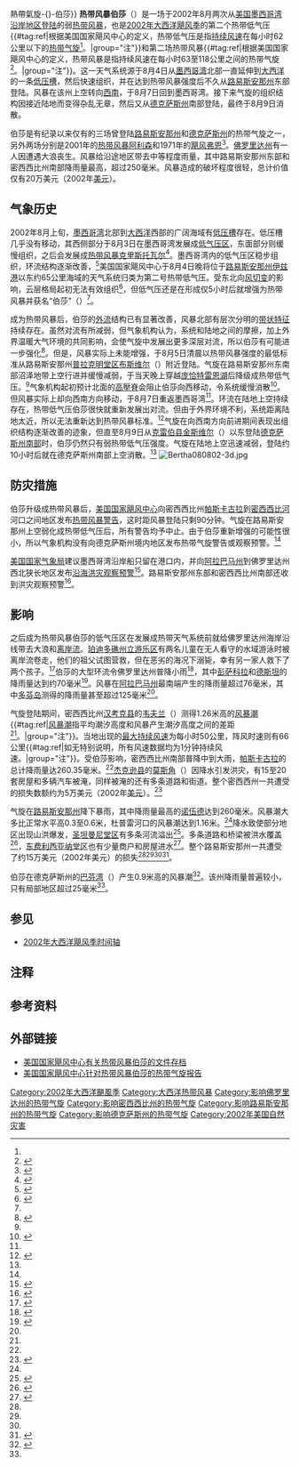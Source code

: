 {{About|2002年的热带风暴伯莎|其他名為伯莎的熱帶氣旋|熱帶氣旋伯莎{{!}}熱帶氣旋-{}-伯莎}}
{{noteTA
|G1=USState
}}
{{Infobox Hurricane
| Name=热带风暴伯莎<br />{{lang|en|Tropical Storm Bertha}}
| Type=热带风暴
| Year=2002
| Basin=Atl
| Image location=Tropical Storm Bertha (2002).jpg
| Image name=8月5日，位于[[密西西比州|密西西比州]]南部上空的热带低气压伯莎
| Formed=2002年8月4日
| Dissipated=2002年8月9日
| 1-min winds=35
| Pressure=1007
| Damages=.2
| Inflated=0
| Fatalities=直接导致1人丧生
| Areas=[[佛罗里达州|佛罗里达州]]、[[阿拉巴马州|阿拉巴马州]]、[[密西西比州|密西西比州]]、[[路易斯安那州|路易斯安那州]]、[[德克萨斯州|德克萨斯州]]
| Hurricane season=[[2002年大西洋飓风季|2002年大西洋飓风季]]
}}
'''热带风暴伯莎'''（{{lang-en|Tropical Storm Bertha}}）是一场于2002年8月两次从[[美国墨西哥湾沿岸地区|美国墨西哥湾沿岸地区]][[登陆_(气象学)|登陆]]的弱[[热带气旋|热带风暴]]，也是[[2002年大西洋飓风季|2002年大西洋飓风季]]的第二个热带低气压{{#tag:ref|根据美国国家飓风中心的定义，热带低气压是指[[最大持续风速|持续风速]]在每小时62公里以下的[[热带气旋|热带气旋]]<ref name="glos" />。|group="注"}}和第二场热带风暴{{#tag:ref|根据美国国家飓风中心的定义，热带风暴是指持续风速在每小时63至118公里之间的热带气旋<ref name="glos">{{cite report | publisher = [[国家飓风中心|National Hurricane Center]] | date = 2013-03-25 | accessdate = 2014-06-15 | title = Glossary of NHC Terms | archivedate = 2014-06-01 | archiveurl = https://web.archive.org/web/20140601020814/http://www.nhc.noaa.gov/aboutgloss.shtml | deadurl = no | url = http://www.nhc.noaa.gov/aboutgloss.shtml }}</ref>。|group="注"}}。这一天气系统源于8月4日从[[墨西哥湾|墨西哥湾]]北部一直延伸到[[大西洋|大西洋]]的一条[[低压槽|低压槽]]，然后快速组织，并在达到热带风暴强度后不久从[[路易斯安那州|路易斯安那州]]东部登陆。风暴在该州上空转向[[罗盘方位|西南]]，于8月7日回到墨西哥湾。接下来气旋的组织结构因接近陆地而变得杂乱无章，然后又从[[德克萨斯州|德克萨斯州]]南部登陆，最终于8月9日消散。

伯莎是有纪录以来仅有的三场曾登陆[[路易斯安那州|路易斯安那州]]和[[德克萨斯州|德克萨斯州]]的热带气旋之一，另外两场分别是2001年的[[热带风暴阿利森|热带风暴阿利森]]和1971年的[[1971年大西洋飓风季#飓风弗恩|飓风弗恩]]<ref name="hurdat">{{cite web | author = Hurricane Research Division | year = 2006 | title = Hurdat Data for Tropical Cyclones 1851-2005 | publisher = [[美国国家海洋和大气管理局|National Oceanic and Atmospheric Administration]] | accessdate = 2006-07-05 | url = http://www.nhc.noaa.gov/tracks1851to2005_atl.txt | archiveurl = https://web.archive.org/web/20060705190625/http://www.nhc.noaa.gov/tracks1851to2005_atl.txt | archivedate = 2006-07-05 | deadurl = yes | format = TXT }}</ref>。[[佛罗里达州|佛罗里达州]]有一人因遭遇大浪丧生。风暴给沿途地区带去中等程度雨量，其中路易斯安那州东部和密西西比州南部降雨量最高，超过250毫米。风暴造成的破坏程度很轻，总计价值仅有20万美元（2002年[[美元|美元]]）。

== 气象历史 ==
{{storm path|Bertha 2002 track.png}}
2002年8月上旬，[[墨西哥湾|墨西哥湾]]北部到[[大西洋|大西洋]]西部的广阔海域有[[低压槽|低压槽]]存在。低压槽几乎没有移动，其西侧部分于8月3日在墨西哥湾发展成[[低气压|低气压区]]，东面部分则缓慢组织，之后会发展成[[2002年热带风暴克里斯托瓦尔|热带风暴克里斯托瓦尔]]<ref>{{cite report | first = James L. | last = Franklin | year = 2002 | title = Tropical Storm Cristobal Tropical Cyclone Report | publisher = National Hurricane Center | accessdate = 2015-05-26 | deadurl = no | archiveurl = https://web.archive.org/web/20150906033803/http://www.nhc.noaa.gov/data/tcr/AL032002_Cristobal.pdf | format = PDF | url = http://www.nhc.noaa.gov/data/tcr/AL032002_Cristobal.pdf | archivedate = 2015-09-06 | date =  }}</ref>。墨西哥湾内的低气压区稳步组织，环流结构逐渐改善，<ref name="tcr">{{cite report | first = Jack | last = Beven | year = 2002 | title = Tropical Storm Bertha Tropical Cyclone Report | publisher = National Hurricane Center | accessdate = 2015-09-06 | url = http://www.nhc.noaa.gov/data/tcr/AL022002_Bertha.pdf | deadurl = no | archiveurl = https://web.archive.org/web/20150906085112/http://www.nhc.noaa.gov/data/tcr/AL022002_Bertha.pdf | format = [[PDF|PDF]] | archivedate = 2015-09-06 | date =  }}</ref>美国国家飓风中心于8月4日晚将位于[[路易斯安那州|路易斯安那州]][[伊兹港_(路易斯安那州)|伊兹港]]以东约65公里海域的天气系统归类为第二号热带低气压。受东北向[[风切变|风切变]]的影响，云层格局起初无法有效组织<ref name="td2disc1">{{Cite report | author = Lawrence | date = 2002-08-04 | archivedate = 2012-10-18 | deadurl = no | archiveurl = https://web.archive.org/web/20121018035628/http://www.nhc.noaa.gov/archive/2002/dis/al022002.discus.001.html | title = Tropical Depression Two Discussion One | publisher = National Hurricane Center | accessdate = 2015-09-06 | url = http://www.nhc.noaa.gov/archive/2002/dis/al022002.discus.001.html }}</ref>，但低气压还是在形成仅5小时后就增强为热带风暴并获名“伯莎”（{{lang|en|Bertha}}）<ref name="tcr" />。

成为热带风暴后，伯莎的[[外流_(气象学)|外流]]结构已有显著改善，风暴北部有层次分明的[[雨带|带状特征]]持续存在。虽然对流有所减弱，但气象机构认为，系统和陆地之间的摩擦，加上外界温暖大气环境的共同影响，会使气旋中发展出更多深层对流，所以伯莎有可能进一步强化<ref name="bertha2">{{cite report | author = Stewart | date = 2002-08-04 | title = Tropical Storm Bertha Discussion Two | publisher = National Hurricane Center | accessdate = 2015-09-06 | archivedate = 2012-10-18 | deadurl = no | archiveurl = https://web.archive.org/web/20121018035632/http://www.nhc.noaa.gov/archive/2002/dis/al022002.discus.002.html | url = http://www.nhc.noaa.gov/archive/2002/dis/al022002.discus.002.html }}</ref>。但是，风暴实际上未能增强，于8月5日清晨以热带风暴强度的最低标准从路易斯安那州[[普拉克明堂区_(路易斯安那州)|普拉克明堂区]][[布斯维尔_(路易斯安那州)|布斯维尔]]（{{lang|en|Boothville}}）附近登陆。气旋在路易斯安那州东南部沼泽地带上空行进并缓慢减弱，于当天晚上穿越[[庞恰特雷恩湖|庞恰特雷恩湖]]后降级成热带低气压。<ref name="tcr" />气象机构起初预计北面的[[高壓脊|高壓脊]]会阻止伯莎向西移动，令系统缓慢消散<ref name="bertha5">{{cite report | author = Beven | date = 2002-08-05 | title = Tropical Depression Bertha Discussion Five | publisher = National Hurricane Center | accessdate = 2015-09-06 | url = http://www.nhc.noaa.gov/archive/2002/dis/al022002.discus.005.html | archivedate = 2012-10-18 | deadurl = no | archiveurl = https://web.archive.org/web/20121018035637/http://www.nhc.noaa.gov/archive/2002/dis/al022002.discus.005.html }}</ref>。但风暴实际上却向西南方向移动，于8月7日重返墨西哥湾<ref name="tcr" />。环流在陆地上空持续存在，热带低气压伯莎很快就重新发展出对流。但由于外界环境不利，系统距离陆地太近，所以无法重新达到热带风暴标准。<ref name="bertha13">{{cite report | author = Avila | date = 2002-08-07 | archivedate = 2012-10-18 | deadurl = no | archiveurl = https://web.archive.org/web/20121018035641/http://www.nhc.noaa.gov/archive/2002/dis/al022002.discus.013.html | title = Tropical Depression Bertha Discussion Thirteen | publisher = NHC | accessdate = 2015-09-06 | url = http://www.nhc.noaa.gov/archive/2002/dis/al022002.discus.013.html }}</ref>气旋在向西南方向前进期间表现出组织结构逐渐改善的迹象，但直至8月9日从[[克雷伯县_(得克萨斯州)|克雷伯县]][[金斯维尔_(德克萨斯州)|金斯维尔]]（{{lang|en|Kingsville}}）以东登陆[[德克萨斯州南部|德克萨斯州南部]]时，伯莎仍然只有弱热带低气压强度。气旋在陆地上空迅速减弱，登陆约10小时后就在德克萨斯州南部上空消散。<ref name="tcr" />
[[File:Bertha080802-3d.jpg|right]]

== 防灾措施 ==
伯莎升级成热带风暴后，[[国家飓风中心|美国国家飓风中心]]向密西西比州[[帕斯卡古拉_(密西西比州)|帕斯卡古拉]]到[[密西西比河|密西西比河]]河口之间地区发布[[热带气旋警告|热带风暴警告]]，这时距风暴登陆只剩90分钟。气旋在路易斯安那州上空弱化成热带低气压后，所有警告均予中止。由于伯莎重新增强的可能性很小，所以气象机构没有向德克萨斯州境内地区发布热带气旋警告或观察预警。<ref name="tcr" />

[[美国国家气象局|美国国家气象局]]建议墨西哥湾沿岸船只留在港口内，并向[[阿拉巴马州|阿拉巴马州]]到佛罗里达州西北狭长地区发布[[沿海洪灾观察预警|沿海洪灾观察预警]]<ref name="noaawarning">{{cite web | author = National Oceanic and Atmospheric Administration | year = 2002 | title = Tropical Storm Bertha moving over Southeast Louisiana | accessdate = 2015-09-06 | deadurl = no | archiveurl = https://web.archive.org/web/20110927003627/http://www.noaanews.noaa.gov/stories/s949.htm | archivedate = 2011-09-27 | url = http://www.noaanews.noaa.gov/stories/s949.htm }}</ref>。路易斯安那州东部和密西西比州南部还收到洪灾观察预警<ref name="floodwatch">{{Cite web | author = New Orleans National Weather Service | year = 2002 | title = Flash Flood Watch Bulletin | accessdate = 2015-09-06 | url = http://flhurricane.com/text/FFANEW4.txt | archivedate = 2012-10-30 | archiveurl = https://web.archive.org/web/20121030025327/https://flhurricane.com/text/FFANEW4.txt | deadurl = no | format = TXT }}</ref>。

== 影响 ==
之后成为热带风暴伯莎的低气压区在发展成热带天气系统前就给佛罗里达州海岸沿线带去大浪和[[离岸流|离岸流]]。[[珀迪多礁州立公园|珀迪多礁州立游乐区]]有两名儿童在无人看守的水域游泳时被离岸流卷走，他们的祖父试图营救，但在恶劣的海况下溺毙，幸有另一家人救下了两个孩子。<ref name="flncdc">{{cite report | author = National Climatic Data Center | year = 2002 | title = Event Report for Florida | publisher = National Oceanic and Atmospheric Administration}}</ref>伯莎的大型环流令佛罗里达州普降小雨<ref name="rain">{{cite web | author = David Roth | year = 2002 | title = Rainfall Data for Tropical Storm Bertha | publisher = Hydrometeorological Prediction Center | accessdate = 2015-09-06 | archiveurl = https://web.archive.org/web/20150216170050/http://www.wpc.ncep.noaa.gov/tropical/rain/bertha2002.html | deadurl = no | url = http://www.wpc.ncep.noaa.gov/tropical/rain/bertha2002.html | archivedate = 2015-02-16 }}</ref>，其中[[彭萨科拉_(佛罗里达州)|彭萨科拉]]和[[德斯坦_(佛罗里达州)|德斯坦]]的降雨量达到约70毫米<ref name="hpc6">{{cite web | author = Kells & Roth | year = 2002 | title = Tropical Depression Bertha Tropical Summary Six | publisher = Hydrometeorological Prediction Center | accessdate = 2008-10-04 | url = http://www.wpc.ncep.noaa.gov/tropical2002/bertha/bertha_2002080517.html | archivedate = 2008-10-04 | deadurl = yes | archiveurl = https://web.archive.org/web/20081004071328/http://www.hpc.ncep.noaa.gov/tropical2002/bertha/bertha_2002080517.html }}</ref>。风暴在[[阿拉巴马州|阿拉巴马州]]最南端产生的降雨量超过76毫米，其中[[多芬岛_(阿拉巴马州)|多芬岛]]测得的降雨量甚至超过125毫米<ref name="rain" />。

气旋登陆期间，密西西比州[[汉考克县_(密西西比州)|汉考克县]]的[[韦夫兰_(密西西比州)|韦夫兰]]（{{lang|en|Waveland}}）测得1.26米高的[[风暴潮|风暴潮]]{{#tag:ref|[[风暴潮|风暴潮]]指平均潮汐高度和风暴产生潮汐高度之间的差距<ref name="glos" />。|group="注"}}。当地出现的[[最大持续风速|最大持续风速]]为每小时50公里，阵风时速则有66公里{{#tag:ref|如无特别说明，所有风速数据均为1分钟持续风速。|group="注"}}。受伯莎影响，密西西比州南部普降中到大雨，[[帕斯卡古拉_(密西西比州)|帕斯卡古拉]]的总计降雨量达260.35毫米。<ref name="tcr" />[[杰克逊县_(密西西比州)|杰克逊县]]的[[莫斯角_(密西西比州)|莫斯角]]（{{lang|en|Moss Point}}）因降水引发洪灾，有15至20套房屋和多辆汽车被淹，同样被淹的还有多条道路和街道。整个密西西州一共遭受的损失数额约为5万美元（2002年[[美元|美元]]）。<ref name="msncdc">{{cite report | author = National Climatic Data Center | year = 2002 | title = Event Report for Mississippi | publisher = National Oceanic and Atmospheric Administration}}</ref>

气旋在[[路易斯安那州|路易斯安那州]]降下暴雨，其中降雨量最高的[[诺伍德_(路易斯安那州)|诺伍德]]达到260毫米。风暴潮大多比正常水平高0.3至0.6米，杜普雷河口的风暴潮达到1.16米。<ref name="tcr" />降水致使部分地区出现山洪爆发，[[圣坦曼尼堂区_(路易斯安那州)|圣坦曼尼堂区]]有多条河流溢出<ref name="lancdc">{{cite web | author = NCDC | year = 2002 | title = Event Report for Louisiana | publisher = National Oceanic and Atmospheric Administration}}</ref>。多条道路和桥梁被洪水覆盖<ref name="lancdc2">{{cite report |author = National Climatic Data Center | year = 2002 | title = Event Report for Louisiana (2) | publisher = National Oceanic and Atmospheric Administration}}</ref>，[[东费利西亚纳堂区_(路易斯安那州)|东费利西亚纳堂区]]也有少量商户和房屋进水<ref name="ladam2">{{cite report | author = National Climatic Data Center | year = 2002 | title = Event Report for Louisiana (3) | publisher = National Oceanic and Atmospheric Administration}}</ref>。整个路易斯安那州一共遭受了约15万美元（2002年美元）的损失<ref name="lancdc" /><ref name="lancdc2" /><ref name="ladam2" /><ref name="ladam">{{cite report | author = National Climatic Data Center | year = 2002 | title = Event Report for Louisiana (4) | publisher = National Oceanic and Atmospheric Administration}}</ref>。

伯莎在德克萨斯州的[[巴芬湾_(德克萨斯州)|巴芬湾]]（{{lang|en|Baffin Bay}}）产生0.9米高的风暴潮<ref name="jbwo">{{cite web | author = Jamaica Beach Weather Observatory | year = 2005 | title = Tropical Storms and Hurricane Statistics | accessdate = 2006-12-18 | url = http://members.aol.com/IslandWx/index.htm | deadurl = yes | archiveurl = https://web.archive.org/web/20061218134829/http://members.aol.com/IslandWx/index.htm | archivedate = 2006-12-18 }}</ref>。该州降雨量普遍较小，只有局部地区超过25毫米<ref name="rain" />。

== 参见 ==
{{Portal box|热带气旋|美国}}
* [[2002年大西洋飓风季时间轴|2002年大西洋飓风季时间轴]]

== 注释 ==
{{Reflist|group="注"}}

== 参考资料 ==
{{reflist|colwidth=30em}}

== 外部链接 ==
{{Commons category|Tropical Storm Bertha (2002)}}
* [http://www.nhc.noaa.gov/archive/2002/BERTHA.shtml 美国国家飓风中心有关热带风暴伯莎的文件存档]{{Wayback|url=http://www.nhc.noaa.gov/archive/2002/BERTHA.shtml |date=20150920093907 }}
* [http://www.nhc.noaa.gov/data/tcr/AL022002_Bertha.pdf 美国国家飓风中心针对热带风暴伯莎的热带气旋报告]{{Wayback|url=http://www.nhc.noaa.gov/data/tcr/AL022002_Bertha.pdf |date=20150906085112 }}

{{2002 Atlantic hurricane season buttons}}

{{DEFAULTSORT:Bertha (2002)}}
[[Category:2002年大西洋颶風季|Category:2002年大西洋颶風季]]
[[Category:大西洋热带风暴|Category:大西洋热带风暴]]
[[Category:影响佛罗里达州的热带气旋|Category:影响佛罗里达州的热带气旋]]
[[Category:影响密西西比州的热带气旋|Category:影响密西西比州的热带气旋]]
[[Category:影响路易斯安那州的热带气旋|Category:影响路易斯安那州的热带气旋]]
[[Category:影响德克萨斯州的热带气旋|Category:影响德克萨斯州的热带气旋]]
[[Category:2002年美国自然灾害|Category:2002年美国自然灾害]]
{{Good article}}